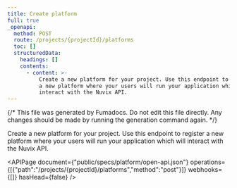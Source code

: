 ```yaml
---
title: Create platform
full: true
_openapi:
  method: POST
  route: /projects/{projectId}/platforms
  toc: []
  structuredData:
    headings: []
    contents:
      - content: >-
          Create a new platform for your project. Use this endpoint to register
          a new platform where your users will run your application which will
          interact with the Nuvix API.
---
```


{/* This file was generated by Fumadocs. Do not edit this file directly. Any changes should be made by running the generation command again. */}

Create a new platform for your project. Use this endpoint to register a new platform where your users will run your application which will interact with the Nuvix API.

<APIPage document={"public/specs/platform/open-api.json"} operations={[{"path":"/projects/{projectId}/platforms","method":"post"}]} webhooks={[]} hasHead={false} />